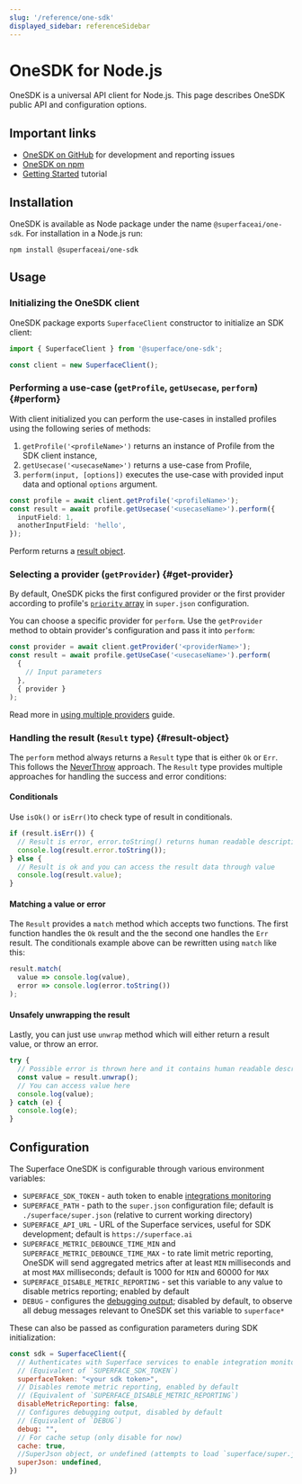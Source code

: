 ```yaml
---
slug: '/reference/one-sdk'
displayed_sidebar: referenceSidebar
---
```


# OneSDK for Node.js

OneSDK is a universal API client for Node.js. This page describes OneSDK public API and configuration options.

## Important links

- [OneSDK on GitHub](https://github.com/superfaceai/one-sdk-js) for development and reporting issues
- [OneSDK on npm](https://www.npmjs.com/package/@superfaceai/one-sdk)
- [Getting Started](/getting-started) tutorial

## Installation

OneSDK is available as Node package under the name `@superfaceai/one-sdk`. For installation in a Node.js run:

```shell
npm install @superfaceai/one-sdk
```

## Usage

### Initializing the OneSDK client

OneSDK package exports `SuperfaceClient` constructor to initialize an SDK client:

```typescript
import { SuperfaceClient } from '@superface/one-sdk';

const client = new SuperfaceClient();
```

### Performing a use-case (`getProfile`, `getUsecase`, `perform`) {#perform}

With client initialized you can perform the use-cases in installed profiles using the following series of methods:

1. `getProfile('<profileName>')` returns an instance of Profile from the SDK client instance,
2. `getUsecase('<usecaseName>')` returns a use-case from Profile,
3. `perform(input, [options])` executes the use-case with provided input data and optional `options` argument.

```typescript
const profile = await client.getProfile('<profileName>');
const result = await profile.getUsecase('<usecaseName>').perform({
  inputField: 1,
  anotherInputField: 'hello',
});
```

Perform returns a [result object](#result-object).

### Selecting a provider (`getProvider`) {#get-provider}

By default, OneSDK picks the first configured provider or the first provider according to profile's [`priority` array](/reference/superjson#profilesettings) in `super.json` configuration.

You can choose a specific provider for `perform`. Use the `getProvider` method to obtain provider's configuration and pass it into `perform`:

```typescript
const provider = await client.getProvider('<providerName>');
const result = await profile.getUseCase('<usecaseName>').perform(
  {
    // Input parameters
  },
  { provider }
);
```

Read more in [using multiple providers](../guides/using-multiple-providers) guide.

### Handling the result (`Result` type) {#result-object}

The `perform` method always returns a `Result` type that is either `Ok` or `Err`. This follows the [NeverThrow](https://github.com/supermacro/neverthrow) approach. The `Result` type provides multiple approaches for handling the success and error conditions:

#### Conditionals

Use `isOk()` or `isErr()`to check type of result in conditionals.

```typescript
if (result.isErr()) {
  // Result is error, error.toString() returns human readable description of what went wrong
  console.log(result.error.toString());
} else {
  // Result is ok and you can access the result data through value
  console.log(result.value);
}
```

#### Matching a value or error

The `Result` provides a `match` method which accepts two functions. The first function handles the `Ok` result and the the second one handles the `Err` result. The conditionals example above can be rewritten using `match` like this:

```typescript
result.match(
  value => console.log(value),
  error => console.log(error.toString())
);
```

#### Unsafely unwrapping the result

Lastly, you can just use `unwrap` method which will either return a result value, or throw an error.

```typescript
try {
  // Possible error is thrown here and it contains human readable description of what went wrong :)
  const value = result.unwrap();
  // You can access value here
  console.log(value);
} catch (e) {
  console.log(e);
}
```

## Configuration

The Superface OneSDK is configurable through various environment variables:

- `SUPERFACE_SDK_TOKEN` - auth token to enable [integrations monitoring](../guides/integrations-monitoring)
- `SUPERFACE_PATH` - path to the `super.json` configuration file; default is `./superface/super.json` (relative to current working directory)
- `SUPERFACE_API_URL` - URL of the Superface services, useful for SDK development; default is `https://superface.ai`
- `SUPERFACE_METRIC_DEBOUNCE_TIME_MIN` and `SUPERFACE_METRIC_DEBOUNCE_TIME_MAX` - to rate limit metric reporting, OneSDK will send aggregated metrics after at least `MIN` milliseconds and at most `MAX` milliseconds; default is 1000 for `MIN` and 60000 for `MAX`
- `SUPERFACE_DISABLE_METRIC_REPORTING` - set this variable to any value to disable metrics reporting; enabled by default
- `DEBUG` - configures the [debugging output](https://github.com/debug-js/debug); disabled by default, to observe all debug messages relevant to OneSDK set this variable to `superface*`

These can also be passed as configuration parameters during SDK initialization:

```javascript
const sdk = SuperfaceClient({
  // Authenticates with Superface services to enable integration monitoring
  // (Equivalent of `SUPERFACE_SDK_TOKEN`)
  superfaceToken: "<your sdk token>",
  // Disables remote metric reporting, enabled by default
  // (Equivalent of `SUPERFACE_DISABLE_METRIC_REPORTING`)
  disableMetricReporting: false,
  // Configures debugging output, disabled by default
  // (Equivalent of `DEBUG`)
  debug: "", 
  // For cache setup (only disable for now) 
  cache: true,
  //SuperJson object, or undefined (attempts to load `superface/super.json`)
  superJson: undefined,
})
```